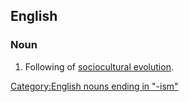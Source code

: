 {{wikipedia|Sociocultural evolution}}
==English==
===Noun===
{{en-noun|sg=[[sociocultural]] [[evolutionism]]|-}}
#Following of [[sociocultural evolution]].
[[Category:English nouns ending in "-ism"]]